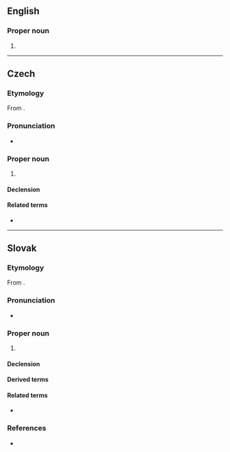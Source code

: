 ==English==

===Proper noun===
{{en-proper noun}}

# {{alternative form of|en|Bogdan}}

----

==Czech==
{{wikipedia|lang=cs}}

===Etymology===
From {{inh|cs|sla-pro|*Bogъdanъ}}.

===Pronunciation===
* {{cs-IPA}}

===Proper noun===
{{cs-proper noun|g=m}}

# {{given name|cs|male}}

====Declension====
{{cs-decl-noun
|Bohdan|Bohdana|Bohdanovi|Bohdana|Bohdane|Bohdanovi|Bohdanem
|Bohdani, Bohdanové|Bohdanů|Bohdanům|Bohdany|Bohdani, Bohdanové|Bohdanech|Bohdany
}}

====Related terms====
* {{l|cs|Bohdana}}

----

==Slovak==
{{wikipedia|lang=sk}}

===Etymology===
From {{inh|sk|sla-pro|*Bogъdanъ}}.

===Pronunciation===
* {{IPA|sk|/ˈbɔɦdan/}}

===Proper noun===
{{sk-proper noun|g=m|gen=Bohdana|pl=Bohdanovia|decl=chlap}}

# {{given name|sk|male}}

====Declension====
{{sk-decl-noun|Bohdan|Bohdana|Bohdanovi|Bohdana|Bohdanovi|Bohdanom|Bohdanovia|Bohdanov|Bohdanom|Bohdanov|Bohdanoch|Bohdanmi}}

====Derived terms====
{{der2|sk|Božo|Bohdanko}}

====Related terms====
* {{l|sk|Bohdana}}

===References===
* {{R:SDK}}